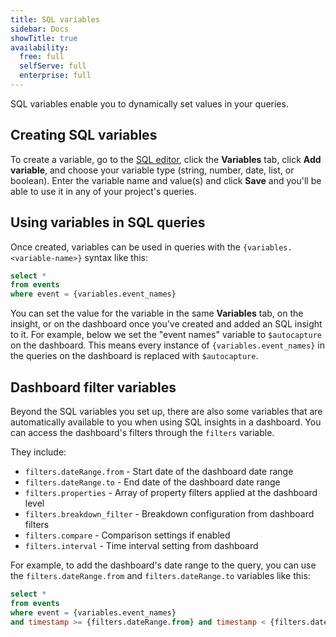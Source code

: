 ```yaml
---
title: SQL variables
sidebar: Docs
showTitle: true
availability:
  free: full
  selfServe: full
  enterprise: full
---
```


SQL variables enable you to dynamically set values in your queries. 

## Creating SQL variables

To create a variable, go to the [SQL editor](https://app.posthog.com/sql), click the **Variables** tab, click **Add variable**, and choose your variable type (string, number, date, list, or boolean). Enter the variable name and value(s) and click **Save** and you'll be able to use it in any of your project's queries.

<ProductScreenshot
  imageLight="https://res.cloudinary.com/dmukukwp6/image/upload/q_auto,f_auto/Clean_Shot_2025_10_02_at_17_04_16_2x_aac766c379.png"
  imageDark="https://res.cloudinary.com/dmukukwp6/image/upload/q_auto,f_auto/Clean_Shot_2025_10_02_at_17_04_41_2x_aaefee30c4.png"
  alt="Creating a variable"
  classes="rounded"
/>

## Using variables in SQL queries

Once created, variables can be used in queries with the `{variables.<variable-name>}` syntax like this:

```sql
select * 
from events 
where event = {variables.event_names}
```

You can set the value for the variable in the same **Variables** tab, on the insight, or on the dashboard once you've created and added an SQL insight to it. For example, below we set the "event names" variable to `$autocapture` on the dashboard. This means every instance of `{variables.event_names}` in the queries on the dashboard is replaced with `$autocapture`. 

<ProductScreenshot
  imageLight="https://res.cloudinary.com/dmukukwp6/image/upload/w_1600,c_limit,q_auto,f_auto/Clean_Shot_2025_10_02_at_17_12_45_2x_0e6a9a873a.png"
  imageDark="https://res.cloudinary.com/dmukukwp6/image/upload/w_1600,c_limit,q_auto,f_auto/Clean_Shot_2025_10_02_at_17_12_27_2x_b5f9fcff28.png"
  alt="Using a variable in a SQL query"
  classes="rounded"
/>

## Dashboard filter variables

Beyond the SQL variables you set up, there are also some variables that are automatically available to you when using SQL insights in a dashboard. You can access the dashboard's filters through the `filters` variable.

They include:

- `filters.dateRange.from` - Start date of the dashboard date range
- `filters.dateRange.to` - End date of the dashboard date range
- `filters.properties` - Array of property filters applied at the dashboard level
- `filters.breakdown_filter` - Breakdown configuration from dashboard filters
- `filters.compare` - Comparison settings if enabled
- `filters.interval` - Time interval setting from dashboard

For example, to add the dashboard's date range to the query, you can use the `filters.dateRange.from` and `filters.dateRange.to` variables like this:

```sql
select * 
from events 
where event = {variables.event_names}
and timestamp >= {filters.dateRange.from} and timestamp < {filters.dateRange.to}
```

<ProductScreenshot
  imageLight="https://res.cloudinary.com/dmukukwp6/image/upload/w_1600,c_limit,q_auto,f_auto/Clean_Shot_2025_10_02_at_17_16_57_2x_161c9b6f38.png"
  imageDark="https://res.cloudinary.com/dmukukwp6/image/upload/w_1600,c_limit,q_auto,f_auto/Clean_Shot_2025_10_02_at_17_17_11_2x_a670c7930a.png"
  alt="Using dashboard filter variables in a SQL query"
  classes="rounded"
/>